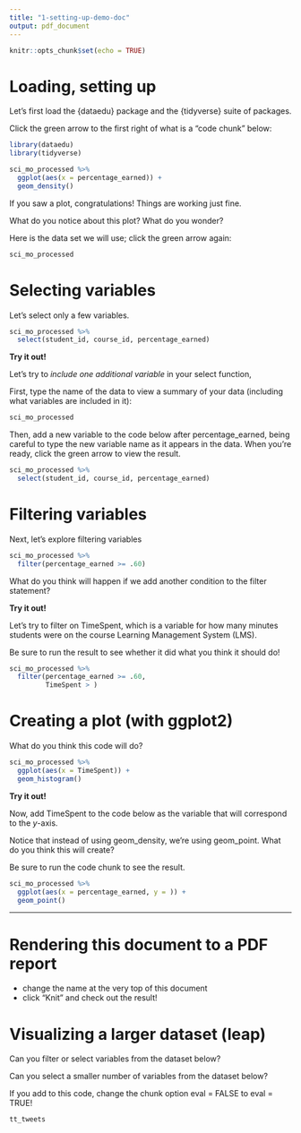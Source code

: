 ```yaml
---
title: "1-setting-up-demo-doc"
output: pdf_document
---
```


```r
knitr::opts_chunk$set(echo = TRUE)
```

# Loading, setting up 

Let's first load the {dataedu} package and the {tidyverse} suite of packages.

Click the green arrow to the first right of what is a "code chunk" below:

```r
library(dataedu)
library(tidyverse)

sci_mo_processed %>% 
  ggplot(aes(x = percentage_earned)) +
  geom_density()
```

If you saw a plot, congratulations! Things are working just fine.

What do you notice about this plot? What do you wonder?

Here is the data set we will use; click the green arrow again:

```r
sci_mo_processed
```

# Selecting variables

Let's select only a few variables.

```r
sci_mo_processed %>% 
  select(student_id, course_id, percentage_earned)
```

**Try it out!**

Let's try to *include one additional variable* in your select function, 

First, type the name of the data to view a summary of your data (including what variables are included in it):

```r
sci_mo_processed
```

Then, add a new variable to the code below after percentage_earned, being careful to type the new variable name as it appears in the data. When you're ready, click the green arrow to view the result.

```r
sci_mo_processed %>% 
  select(student_id, course_id, percentage_earned)
```

# Filtering variables

Next, let's explore filtering variables

```r
sci_mo_processed %>% 
  filter(percentage_earned >= .60)
```

What do you think will happen if we add another condition to the filter statement?

**Try it out!**

Let's try to filter on TimeSpent, which is a variable for how many minutes students were on the course Learning Management System (LMS).

Be sure to run the result to see whether it did what you think it should do!

```r
sci_mo_processed %>% 
  filter(percentage_earned >= .60,
         TimeSpent > )
```

# Creating a plot (with ggplot2)

What do you think this code will do?

```r
sci_mo_processed %>% 
  ggplot(aes(x = TimeSpent)) +
  geom_histogram()
```

**Try it out!**

Now, add TimeSpent to the code below as the variable that will correspond to the *y*-axis. 

Notice that instead of using geom_density, we're using geom_point. What do you think
this will create?

Be sure to run the code chunk to see the result.

```r
sci_mo_processed %>% 
  ggplot(aes(x = percentage_earned, y = )) +
  geom_point()
```

---

# Rendering this document to a PDF report 

- change the name at the very top of this document
- click "Knit" and check out the result!

# Visualizing a larger dataset (leap)

Can you filter or select variables from the dataset below?

Can you select a smaller number of variables from the dataset below?

If you add to this code, change the chunk option eval = FALSE to eval = TRUE!

```r
tt_tweets
```